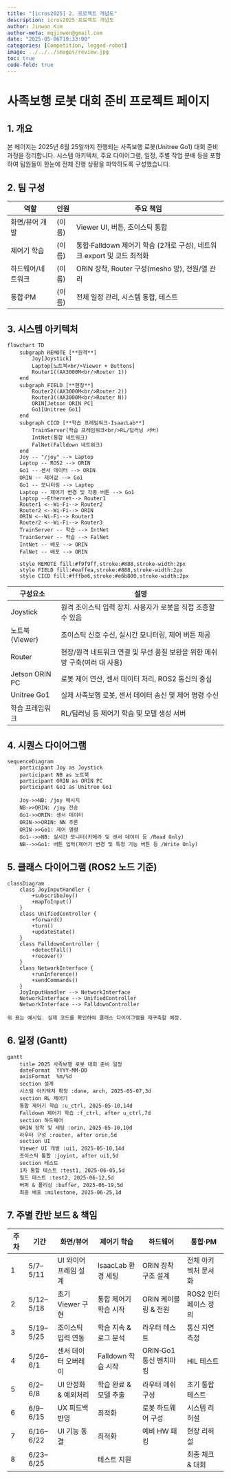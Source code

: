```yaml
---
title: "[icros2025] 2. 프로젝트 개념도"
description: icros2025 프로젝트 개념도
author: Jinwon Kim
author-meta: mqjinwon@gmail.com
date: "2025-05-06T19:33:00"
categories: [Competition, legged-robot]
image: ../../../images/review.jpg
toc: true
code-fold: true
---
```


# 사족보행 로봇 대회 준비 프로젝트 페이지

## 1. 개요

본 페이지는 2025년 6월 25일까지 진행되는 사족보행 로봇(Unitree Go1) 대회 준비 과정을 정리합니다. 시스템 아키텍처, 주요 다이어그램, 일정, 주별 작업 분배 등을 포함하여 팀원들이 한눈에 전체 진행 상황을 파악하도록 구성했습니다.

## 2. 팀 구성

| 역할        | 인원   | 주요 책임                         |
| --------- | ---- | ----------------------------- |
| 화면/뷰어 개발  | (이름) | Viewer UI, 버튼, 조이스틱 통합        |
| 제어기 학습    | (이름) | 통합·Falldown 제어기 학습 (2개로 구성), 네트워크 export 및 코드 최적화 |
| 하드웨어/네트워크 | (이름) | ORIN 장착, Router 구성(mesho 망), 전원/열 관리   |
| 통합·PM     | (이름) | 전체 일정 관리, 시스템 통합, 테스트         |

## 3. 시스템 아키텍처

```mermaid
flowchart TD
    subgraph REMOTE [**원격**]
        Joy[Joystick]
        Laptop[노트북<br/>Viewer + Buttons]
        Router1((AX3000M<br/>Router 1))
    end
    subgraph FIELD [**현장**]
        Router2((AX3000M<br/>Router 2))
        Router3((AX3000M<br/>Router N))
        ORIN[Jetson ORIN PC]
        Go1[Unitree Go1]
    end
    subgraph CICD [**학습 프레임워크-IsaacLab**]
        TrainServer(학습 프레임워크<br/>RL/딥러닝 서버)
        IntNet(통합 네트워크)
        FalNet(Falldown 네트워크)
    end
    Joy -- "/joy" --> Laptop
    Laptop -- ROS2 --> ORIN
    Go1 -- 센서 데이터 --> ORIN
    ORIN -- 제어값 --> Go1
    Go1 -- 모니터링 --> Laptop
    Laptop -- 제어기 변경 및 각종 버튼 --> Go1
    Laptop --Ethernet--> Router1
    Router1 <--Wi‑Fi--> Router2
    Router2 <--Wi‑Fi--> ORIN
    ORIN <--Wi‑Fi--> Router3
    Router2 <--Wi‑Fi--> Router3
    TrainServer -- 학습 --> IntNet
    TrainServer -- 학습 --> FalNet
    IntNet -- 배포 --> ORIN
    FalNet -- 배포 --> ORIN

    style REMOTE fill:#f9f9ff,stroke:#888,stroke-width:2px
    style FIELD fill:#eaffea,stroke:#888,stroke-width:2px
    style CICD fill:#fffbe6,stroke:#e6b800,stroke-width:2px
```

| 구성요소         | 설명                                                         |
|------------------|------------------------------------------------------------|
| Joystick         | 원격 조이스틱 입력 장치. 사용자가 로봇을 직접 조종할 수 있음      |
| 노트북 (Viewer)  | 조이스틱 신호 수신, 실시간 모니터링, 제어 버튼 제공              |
| Router           | 현장/원격 네트워크 연결 및 무선 품질 보완을 위한 메쉬망 구축(여러 대 사용) |
| Jetson ORIN PC   | 로봇 제어 연산, 센서 데이터 처리, ROS2 통신의 중심               |
| Unitree Go1      | 실제 사족보행 로봇, 센서 데이터 송신 및 제어 명령 수신            |
| 학습 프레임워크   | RL/딥러닝 등 제어기 학습 및 모델 생성 서버                        |


## 4. 시퀀스 다이어그램

```mermaid
sequenceDiagram
    participant Joy as Joystick
    participant NB as 노트북
    participant ORIN as ORIN PC
    participant Go1 as Unitree Go1

    Joy->>NB: /joy 메시지
    NB->>ORIN: /joy 전송
    Go1->>ORIN: 센서 데이터
    ORIN->>ORIN: NN 추론
    ORIN->>Go1: 제어 명령
    Go1-->>NB: 실시간 모니터(카메라 및 센서 데이터 등 /Read Only)
    NB-->>Go1: 버튼 입력(제어기 변경 및 특정 기능 버튼 등 /Write Only)
```

## 5. 클래스 다이어그램 (ROS2 노드 기준)
```mermaid
classDiagram
    class JoyInputHandler {
        +subscribeJoy()
        +mapToInput()
    }
    class UnifiedController {
        +forward()
        +turn()
        +updateState()
    }
    class FalldownController {
        +detectFall()
        +recover()
    }
    class NetworkInterface {
        +runInference()
        +sendCommands()
    }
    JoyInputHandler --> NetworkInterface
    NetworkInterface --> UnifiedController
    NetworkInterface --> FalldownController
```

`위 표는 예시임. 실제 코드를 확인하여 클래스 다이어그램을 재구축할 예정.`

## 6. 일정 (Gantt)

```mermaid
gantt
    title 2025 사족보행 로봇 대회 준비 일정
    dateFormat  YYYY-MM-DD
    axisFormat  %m/%d
    section 설계
    시스템 아키텍처 확정 :done, arch, 2025-05-07,3d
    section RL 제어기
    통합 제어기 학습 :u_ctrl, 2025-05-10,14d
    Falldown 제어기 학습 :f_ctrl, after u_ctrl,7d
    section 하드웨어
    ORIN 장착 및 세팅 :orin, 2025-05-10,10d
    라우터 구성 :router, after orin,5d
    section UI
    Viewer UI 개발 :ui1, 2025-05-10,14d
    조이스틱 통합 :joyint, after ui1,5d
    section 테스트
    1차 통합 테스트 :test1, 2025-06-05,5d
    필드 테스트 :test2, 2025-06-12,5d
    버퍼 & 폴리싱 :buffer, 2025-06-19,5d
    최종 배포 :milestone, 2025-06-25,1d
```

## 7. 주별 칸반 보드 & 책임

| 주차 | 기간        | 화면/뷰어         | 제어기 학습         | 하드웨어           | 통합·PM         |
| ------ | --------- | ------------- | -------------- | -------------- | ------------- |
| 1  | 5/7–5/11  | UI 와이어프레임 설계  | IsaacLab 환경 세팅 | ORIN 장착 구조 설계  | 전체 아키텍처 문서화    |
| 2  | 5/12–5/18 | 초기 Viewer 구현  | 통합 제어기 학습 시작   | ORIN 케이블링 & 전원 | ROS2 인터페이스 정의 |
| 3  | 5/19–5/25 | 조이스틱 입력 연동    | 학습 지속 & 로그 분석  | 라우터 테스트        | 통신 지연 측정      |
| 4  | 5/26–6/1  | 센서 데이터 오버레이   | Falldown 학습 시작 | ORIN‑Go1 통신 벤치마킹 | HIL 테스트       |
| 5  | 6/2–6/8   | UI 안정화 & 예외처리 | 학습 완료 & 모델 추출  | 라우터 메쉬 구성   | 초기 통합 테스트     |
| 6  | 6/9–6/15  | UX 피드백 반영     | 최적화       | 로봇 하드웨어 구성      | 시스템 리허설       |
| 7  | 6/16–6/22 | UI 기능 동결      | 최적화       | 예비 HW 패킹       | 현장 리허설        |
| 8  | 6/23–6/25 |     | 테스트 지원         |           | 최종 체크 & 대회    |
